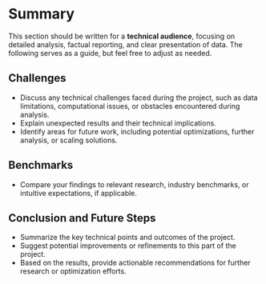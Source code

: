 # Summary

This section should be written for a **technical audience**, focusing on detailed analysis, factual reporting, and clear presentation of data. The following serves as a guide, but feel free to adjust as needed.

## Challenges

-  
Discuss any technical challenges faced during the project, such as data limitations, computational issues, or obstacles encountered during analysis.
- Explain unexpected results and their technical implications.
- Identify areas for future work, including potential optimizations, further analysis, or scaling solutions.

## Benchmarks

- Compare your findings to relevant research, industry benchmarks, or intuitive expectations, if applicable.

## Conclusion and Future Steps

- Summarize the key technical points and outcomes of the project.
- Suggest potential improvements or refinements to this part of the project.
- Based on the results, provide actionable recommendations for further research or optimization efforts.